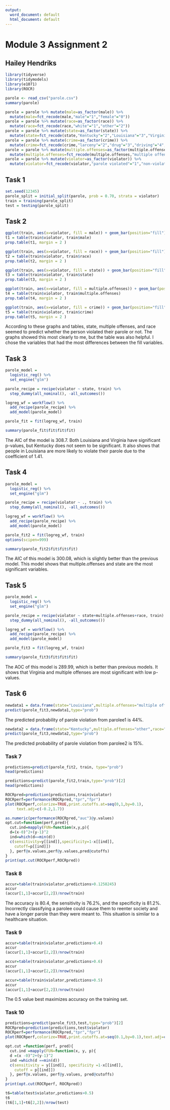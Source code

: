 ```yaml
---
output:
  word_document: default
  html_document: default
---
```

# Module 3 Assignment 2
## Hailey Hendriks
```r
library(tidyverse)
library(tidymodels)
library(e1071)
library(ROCR)
```

```r
parole <- read_csv("parole.csv")
summary(parole)
```

```r
parole = parole %>% mutate(male=as_factor(male)) %>% 
  mutate(male=fct_recode(male,"male"="1","female"="0"))
parole = parole %>% mutate(race=as_factor(race)) %>% 
  mutate(race=fct_recode(race,"white"="1","other"="2"))
parole = parole %>% mutate(state=as_factor(state)) %>% 
  mutate(state=fct_recode(state,"Kentucky"="2","Louisiana"="3","Virginia"="4","Other"="1"))
parole = parole %>% mutate(crime=as_factor(crime)) %>% 
  mutate(crime=fct_recode(crime,"larceny"="2","drug"="3","driving"="4","Other"="1"))
parole = parole %>% mutate(multiple.offenses=as_factor(multiple.offenses)) %>% 
  mutate(multiple.offenses=fct_recode(multiple.offenses,"multiple offenses"="1","other"="0"))
parole = parole %>% mutate(violator=as_factor(violator)) %>% 
  mutate(violator=fct_recode(violator,"parole violated"="1","non-violated"="0"))
```

## Task 1
```r
set.seed(12345)
parole_split = initial_split(parole, prob = 0.70, strata = violator)
train = training(parole_split)
test = testing(parole_split)
```

## Task 2
```r
ggplot(train, aes(x=violator, fill = male)) + geom_bar(position="fill") + theme_bw()
t1 = table(train$violator, train$male) 
prop.table(t1, margin = 2 )

ggplot(train, aes(x=violator, fill = race)) + geom_bar(position="fill") + theme_bw()
t2 = table(train$violator, train$race) 
prop.table(t2, margin = 2 )

ggplot(train, aes(x=violator, fill = state)) + geom_bar(position="fill") + theme_bw()
t3 = table(train$violator, train$state) 
prop.table(t3, margin = 2 )

ggplot(train, aes(x=violator, fill = multiple.offenses)) + geom_bar(position="fill") + theme_bw()
t4 = table(train$violator, train$multiple.offenses) 
prop.table(t4, margin = 2 )

ggplot(train, aes(x=violator, fill = crime)) + geom_bar(position="fill") + theme_bw()
t5 = table(train$violator, train$crime) 
prop.table(t5, margin = 2 )
```
According to these graphs and tables, state, multiple offenses, and race seemed to predict whether the person violated their parole or not. The graphs showed this most clearly to me, but the table was also helpful. I chose the variables that had the most differences between the fill variables.

## Task 3
```r
parole_model = 
  logistic_reg() %>% 
  set_engine("glm") 

parole_recipe = recipe(violator ~ state, train) %>%
  step_dummy(all_nominal(), -all_outcomes())   

logreg_wf = workflow() %>%
  add_recipe(parole_recipe) %>% 
  add_model(parole_model)

parole_fit = fit(logreg_wf, train)
```
```r
summary(parole_fit$fit$fit$fit)
```
The AIC of the model is 308.7. Both Louisiana and Virginia have significant p-values, but Kentucky does not seem to be significant. It also shows that people in Louisiana are more likely to violate their parole due to the coefficient of 1.41.

## Task 4
```r
parole_model = 
  logistic_reg() %>% 
  set_engine("glm") 

parole_recipe = recipe(violator ~ ., train) %>%
  step_dummy(all_nominal(), -all_outcomes())   

logreg_wf = workflow() %>%
  add_recipe(parole_recipe) %>% 
  add_model(parole_model)

parole_fit2 = fit(logreg_wf, train)
options(scipen=999)
```
```r
summary(parole_fit2$fit$fit$fit)
```
The AIC of this model is 300.08, which is slightly better than the previous model. This model shows that multiple.offenses and state are the most significant variables. 

## Task 5
```r
parole_model = 
  logistic_reg() %>% 
  set_engine("glm") 

parole_recipe = recipe(violator ~ state+multiple.offenses+race, train) %>%
  step_dummy(all_nominal(), -all_outcomes())   

logreg_wf = workflow() %>%
  add_recipe(parole_recipe) %>% 
  add_model(parole_model)

parole_fit3 = fit(logreg_wf, train)
```
```r
summary(parole_fit3$fit$fit$fit)
```

The AOC of this model is 289.99, which is better than previous  models. It shows that Virginia and multiple offenses are most significant with low p-values.

## Task 6
```r
newdata1 = data.frame(state="Louisiana",multiple.offenses="multiple offenses",race="white")
predict(parole_fit3,newdata1,type="prob")
```
The predicted probability of parole violation from parolee1 is 44%.

```r
newdata2 = data.frame(state="Kentucky",multiple.offenses="other",race="other")
predict(parole_fit3,newdata2,type="prob")
```

The predicted probability of parole violation from parolee2 is 15%.

### Task 7
```r
predictions=predict(parole_fit2, train, type="prob")
head(predictions)
```
```r
predictions=predict(parole_fit2,train,type="prob")[2]
head(predictions)
```

```r
ROCRpred=prediction(predictions,train$violator)
ROCRperf=performance(ROCRpred,"tpr","fpr")
plot(ROCRperf,colorize=TRUE,print.cutoffs.at=seq(0,1,by=0.1),
     text.adj=c(-0.2,1.7))
```

```r
as.numeric(performance(ROCRpred,"auc")@y.values)
opt.cut=function(perf,pred){
  cut.ind=mapply(FUN=function(x,y,p){
  d=(x-0)^2+(y-1)^2
  ind=which(d==min(d))
  c(sensitivity=y[[ind]],specificity=1-x[[ind]],
    cutoff=p[[ind]])
  }, perf@x.values,perf@y.values,pred@cutoffs)
}
print(opt.cut(ROCRperf,ROCRpred))
```

### Task 8
```r
accur=table(train$violator,predictions>0.1258245)
accur
(accur[1,1]+accur[2,2])/nrow(train)
```
The accuracy is 80.4, the sensitivity is 76.2%, and the specificity is 81.2%. Incorrectly classifying a parolee could cause them to reenter society and have a longer parole than they were meant to. This situation is similar to a healthcare situation.

### Task 9 
```r
accur=table(train$violator,predictions>0.4)
accur
(accur[1,1]+accur[2,2])/nrow(train)
```

```r
accur=table(train$violator,predictions>0.6)
accur
(accur[1,1]+accur[2,2])/nrow(train)
```

```r
accur=table(train$violator,predictions>0.5)
accur
(accur[1,1]+accur[2,2])/nrow(train)
```

The 0.5 value best maximizes accuracy on the training set.

### Task 10
```r
predictions=predict(parole_fit3,test,type="prob")[2]
ROCRpred=prediction(predictions,test$violator)
ROCRperf=performance(ROCRpred,"tpr","fpr")
plot(ROCRperf,colorize=TRUE,print.cutoffs.at=seq(0.1,by=0.1),text.adj=c(-0.2,1.7))
```

```r
opt.cut =function(perf, pred){    
  cut.ind =mapply(FUN=function(x, y, p){        
  d =(x -0)^2+(y-1)^2        
  ind =which(d ==min(d))
  c(sensitivity = y[[ind]], specificity =1-x[[ind]], 
    cutoff = p[[ind]])    
  }, perf@x.values, perf@y.values, pred@cutoffs)
}
print(opt.cut(ROCRperf, ROCRpred))
```

```r
t6=table(test$violator,predictions>0.5)
t6
(t6[1,1]+t6[2,2])/nrow(test)
```

